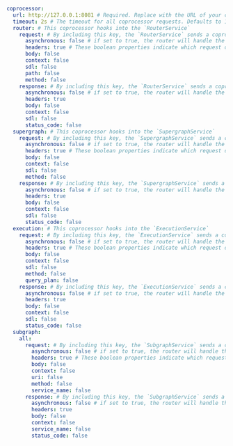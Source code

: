 ```yaml title="router.yaml"
coprocessor:
  url: http://127.0.0.1:8081 # Required. Replace with the URL of your coprocessor's HTTP endpoint.
  timeout: 2s # The timeout for all coprocessor requests. Defaults to 1 second (1s)
  router: # This coprocessor hooks into the `RouterService`
    request: # By including this key, the `RouterService` sends a coprocessor request whenever it first receives a client request.
      asynchronous: false # if set to true, the router will handle the request without waiting for the coprocessor to respond
      headers: true # These boolean properties indicate which request data to include in the coprocessor request. All are optional and false by default.
      body: false
      context: false
      sdl: false
      path: false
      method: false
    response: # By including this key, the `RouterService` sends a coprocessor request whenever it's about to send response data to a client (including incremental data via @defer).
      asynchronous: false # if set to true, the router will handle the response without waiting for the coprocessor to respond
      headers: true
      body: false
      context: false
      sdl: false
      status_code: false
  supergraph: # This coprocessor hooks into the `SupergraphService`
    request: # By including this key, the `SupergraphService` sends a coprocessor request whenever it first receives a client request.
      asynchronous: false # if set to true, the router will handle the request without waiting for the coprocessor to respond
      headers: true # These boolean properties indicate which request data to include in the coprocessor request. All are optional and false by default.
      body: false
      context: false
      sdl: false
      method: false
    response: # By including this key, the `SupergraphService` sends a coprocessor request whenever it's about to send response data to a client (including incremental data via @defer).
      asynchronous: false # if set to true, the router will handle the response without waiting for the coprocessor to respond
      headers: true
      body: false
      context: false
      sdl: false
      status_code: false
  execution: # This coprocessor hooks into the `ExecutionService`
    request: # By including this key, the `ExecutionService` sends a coprocessor request whenever it first receives a client request.
      asynchronous: false # if set to true, the router will handle the request without waiting for the coprocessor to respond
      headers: true # These boolean properties indicate which request data to include in the coprocessor request. All are optional and false by default.
      body: false
      context: false
      sdl: false
      method: false
      query_plan: false
    response: # By including this key, the `ExecutionService` sends a coprocessor request whenever it's about to send response data to a client (including incremental data via @defer).
      asynchronous: false # if set to true, the router will handle the response without waiting for the coprocessor to respond
      headers: true
      body: false
      context: false
      sdl: false
      status_code: false
  subgraph:
    all:
      request: # By including this key, the `SubgraphService` sends a coprocessor request whenever it is about to make a request to a subgraph.
        asynchronous: false # if set to true, the router will handle the request without waiting for the coprocessor to respond
        headers: true # These boolean properties indicate which request data to include in the coprocessor request. All are optional and false by default.
        body: false
        context: false
        uri: false
        method: false
        service_name: false
      response: # By including this key, the `SubgraphService` sends a coprocessor request whenever receives a subgraph response.
        asynchronous: false # if set to true, the router will handle the response without waiting for the coprocessor to respond
        headers: true
        body: false
        context: false
        service_name: false
        status_code: false
```
